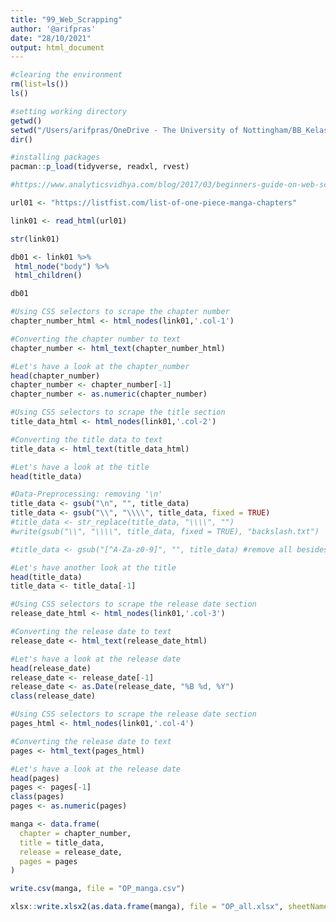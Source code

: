 ```yaml
---
title: "99_Web_Scrapping"
author: '@arifpras'
date: "28/10/2021"
output: html_document
---
```


```r
#clearing the environment
rm(list=ls())
ls()
```

```r
#setting working directory
getwd()
setwd("/Users/arifpras/OneDrive - The University of Nottingham/BB_KelasData")
dir()
```

```r
#installing packages
pacman::p_load(tidyverse, readxl, rvest)
```

```r
#https://www.analyticsvidhya.com/blog/2017/03/beginners-guide-on-web-scraping-in-r-using-rvest-with-hands-on-knowledge/
```

```r
url01 <- "https://listfist.com/list-of-one-piece-manga-chapters"

link01 <- read_html(url01)

str(link01)
```

```r
db01 <- link01 %>% 
 html_node("body") %>% 
 html_children()

db01
```

```r
#Using CSS selectors to scrape the chapter number
chapter_number_html <- html_nodes(link01,'.col-1')

#Converting the chapter number to text
chapter_number <- html_text(chapter_number_html)

#Let's have a look at the chapter_number
head(chapter_number)
chapter_number <- chapter_number[-1]
chapter_number <- as.numeric(chapter_number)
```

```r
#Using CSS selectors to scrape the title section
title_data_html <- html_nodes(link01,'.col-2')

#Converting the title data to text
title_data <- html_text(title_data_html)

#Let's have a look at the title
head(title_data)

#Data-Preprocessing: removing '\n'
title_data <- gsub("\n", "", title_data)
title_data <- gsub("\\", "\\\\", title_data, fixed = TRUE)
#title_data <- str_replace(title_data, "\\\\", "")
#write(gsub("\\", "\\\\", title_data, fixed = TRUE), "backslash.txt")

#title_data <- gsub("[^A-Za-z0-9]", "", title_data) #remove all besides the alphabets & numbers

#Let's have another look at the title
head(title_data)
title_data <- title_data[-1]
```

```r
#Using CSS selectors to scrape the release date section
release_date_html <- html_nodes(link01,'.col-3')

#Converting the release date to text
release_date <- html_text(release_date_html)

#Let's have a look at the release date
head(release_date)
release_date <- release_date[-1]
release_date <- as.Date(release_date, "%B %d, %Y")
class(release_date)
```

```r
#Using CSS selectors to scrape the release date section
pages_html <- html_nodes(link01,'.col-4')

#Converting the release date to text
pages <- html_text(pages_html)

#Let's have a look at the release date
head(pages)
pages <- pages[-1]
class(pages)
pages <- as.numeric(pages)
```

```r
manga <- data.frame(
  chapter = chapter_number,
  title = title_data,
  release = release_date,
  pages = pages
)

write.csv(manga, file = "OP_manga.csv")

xlsx::write.xlsx2(as.data.frame(manga), file = "OP_all.xlsx", sheetName = "OP_manga", append = TRUE, row.Names = FALSE)
```